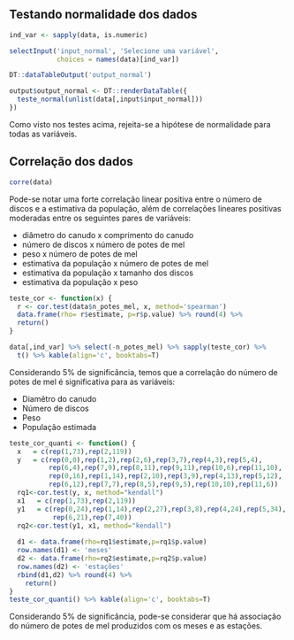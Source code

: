 ## Testando normalidade dos dados

```r
ind_var <- sapply(data, is.numeric)

selectInput('input_normal', 'Selecione uma variável', 
            choices = names(data)[ind_var])

DT::dataTableOutput('output_normal')
```

```r
output$output_normal <- DT::renderDataTable({
  teste_normal(unlist(data[,input$input_normal]))
})
```

Como visto nos testes acima, rejeita-se a hipótese de normalidade para todas as variáveis.


## Correlação dos dados

```r
corre(data)
```



Pode-se notar uma forte correlação linear positiva entre o número de discos e a estimativa da população, além de correlações lineares positivas moderadas entre os seguintes pares de variáveis:

- diâmetro do canudo x comprimento do canudo
- número de discos x número de potes de mel
- peso x número de potes de mel
- estimativa da população x número de potes de mel
- estimativa da população x tamanho dos discos
- estimativa da população x peso


```r
teste_cor <- function(x) {
  r <- cor.test(data$n_potes_mel, x, method='spearman')
  data.frame(rho= r$estimate, p=r$p.value) %>% round(4) %>%
  return()
}

data[,ind_var] %>% select(-n_potes_mel) %>% sapply(teste_cor) %>% 
  t() %>% kable(align='c', booktabs=T)
```

Considerando 5% de significância, temos que a correlação do número de potes de mel é significativa para as variáveis:

- Diamêtro do canudo
- Número de discos
- Peso
- População estimada

```r
teste_cor_quanti <- function() {
  x   = c(rep(1,73),rep(2,119))
  y   = c(rep(0,0),rep(1,2),rep(2,6),rep(3,7),rep(4,3),rep(5,4),
          rep(6,4),rep(7,9),rep(8,11),rep(9,11),rep(10,6),rep(11,10),
          rep(0,16),rep(1,14),rep(2,10),rep(3,9),rep(4,13),rep(5,12),
          rep(6,12),rep(7,7),rep(8,5),rep(9,5),rep(10,10),rep(11,6))
  rq1<-cor.test(y, x, method="kendall")
  x1   = c(rep(1,73),rep(2,119))
  y1   = c(rep(0,24),rep(1,14),rep(2,27),rep(3,8),rep(4,24),rep(5,34),
           rep(6,21),rep(7,40))
  rq2<-cor.test(y1, x1, method="kendall")
  
  d1 <- data.frame(rho=rq1$estimate,p=rq1$p.value)
  row.names(d1) <- 'meses'
  d2 <- data.frame(rho=rq2$estimate,p=rq2$p.value)
  row.names(d2) <- 'estações'
  rbind(d1,d2) %>% round(4) %>%
    return()
}
teste_cor_quanti() %>% kable(align='c', booktabs=T)
```

Considerando 5% de significância, pode-se considerar que há associação do número de potes de mel produzidos com os meses e as estações.
